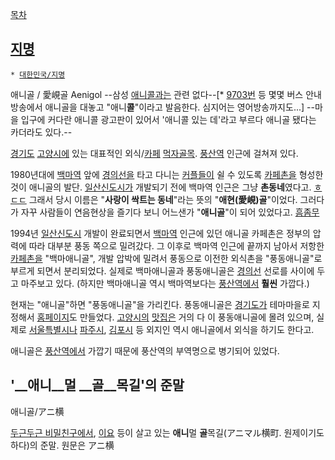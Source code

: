 [[목차]]
== [[지명]] ==
 * [[대한민국/지명]]

애니골 / 愛峴골
Aenigol
--삼성 [[애니콜]]과는 관련 없다--[* [[서울 버스 9703|9703번]] 등 몇몇 버스 안내방송에서 애니골을 대놓고 "애니'''콜'''"이라고 발음한다. 심지어는 영어방송까지도...]
--마을 입구에 커다란 애니콜 광고판이 있어서 '애니콜 있는 데'라고 부르다 애니골 됐다는 카더라도 있다.--

[[경기도]] [[고양시]]에 있는 대표적인 외식/[[카페]] [[먹자골목]]. [[풍산역(경의선)|풍산역]] 인근에 걸쳐져 있다.

1980년대에 [[백마역(경의선)|백마역]] 앞에 [[경의선]]을 타고 다니는 [[커플]]들이 쉴 수 있도록 [[카페]]촌을 형성한 것이 애니골의 발단. [[일산신도시]]가 개발되기 전에 백마역 인근은 그냥 '''촌동네'''였다고. [[ㅎㄷㄷ]] 그래서 당시 이름은 "'''사랑이 싹트는 동네'''"라는 뜻의 "'''애현(愛峴)골'''"이었다. 그러다가 자꾸 사람들이 연음현상을 즐기다 보니 어느샌가 "'''애니골'''"이 되어 있었다고. [[흠좀무]]

1994년 [[일산신도시]] 개발이 완료되면서 [[백마역(경의선)|백마역]] 인근에 있던 애니골 카페촌은 정부의 압력에 따라 대부분 풍동 쪽으로 밀려갔다. 그 이후로 백마역 인근에 끝까지 남아서 저항한 [[카페]]촌을 "백마애니골", 개발 압박에 밀려서 풍동으로 이전한 외식촌을 "풍동애니골"로 부르게 되면서 분리되었다. 실제로 백마애니골과 풍동애니골은 [[경의선]] 선로를 사이에 두고 마주보고 있다. (하지만 백마애니골 역시 백마역보다는 [[풍산역(경의선)|풍산역]]에서 '''훨씬''' 가깝다.)

현재는 "애니골"하면 "풍동애니골"을 가리킨다. 풍동애니골은 [[경기도]]가 테마마을로 지정해서 [http://www.anygol.com/ 홈페이지]도 만들었다. [[고양시]]의 [[맛집]]은 거의 다 이 풍동애니골에 몰려 있으며, 실제로 [[서울특별시]]나 [[파주시]], [[김포시]] 등 외지인 역시 애니골에서 외식을 하기도 한다고.

애니골은 [[풍산역(경의선)|풍산역]]에서 가깝기 때문에 풍산역의 부역명으로 병기되어 있었다.
== '__애니__멀 __골__목길'의 준말 ==
애니골/アニ横

[[두근두근 비밀친구]]에서, [[이요]] 등이 살고 있는 '''애니'''멀 '''골'''목길(アニマル横町. 원제이기도 하다)의 준말. 원문은 アニ横
